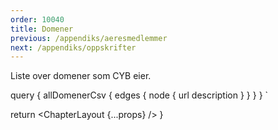 ```yaml
---
order: 10040
title: Domener
previous: /appendiks/aeresmedlemmer
next: /appendiks/oppskrifter
---
```



Liste over domener som CYB eier.

<Domains data={props.data.allDomenerCsv} />

  query {
    allDomenerCsv {
      edges {
        node {
          url
          description
        }
      }
    }
  }
`

  return <ChapterLayout {...props} />
}
